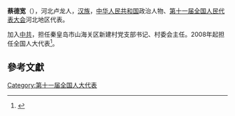 '''蔡德宽'''（{{bd|1958年||}}），河北卢龙人，[[汉族|汉族]]，[[中华人民共和国|中华人民共和国]]政治人物、[[第十一届全国人民代表大会|第十一届全国人民代表大会]]河北地区代表。

加入[[中共|中共]]，担任秦皇岛市山海关区新建村党支部书记、村委会主任。2008年起担任全国人大代表<ref>{{cite news|title=全国人大代表信息-蔡德宽|url= http://210.82.31.1:8084/delegate/viewDelegate.action?dbid=110219|accessdate=2013-04-05|newspaper=全国人大网|archive-url=https://web.archive.org/web/20140106121818/http://www.npc.gov.cn/delegate/viewDelegate.action?dbid=110219|archive-date=2014-01-06|dead-url=yes}}</ref>。

==參考文獻==
{{reflist}}
[[Category:第十一届全国人大代表|Category:第十一届全国人大代表]]